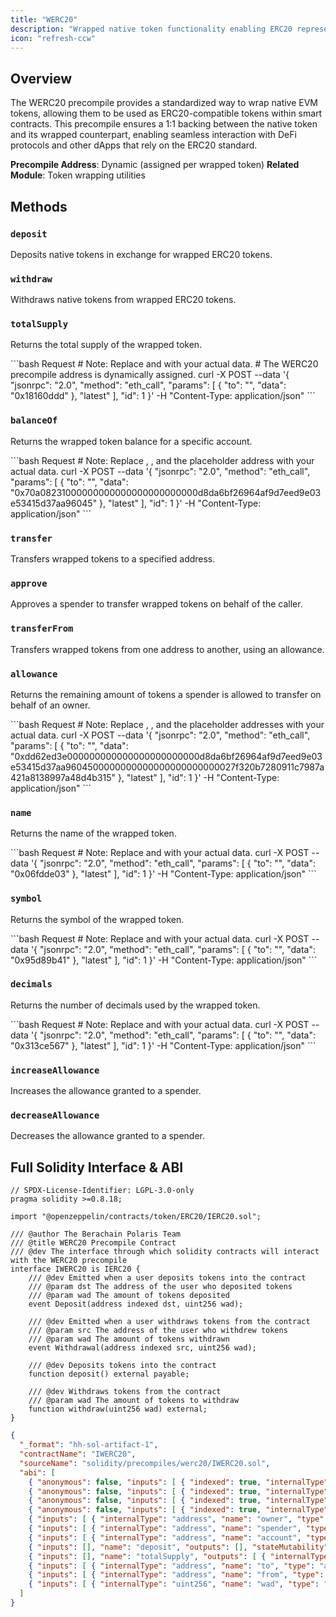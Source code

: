 ```yaml
---
title: "WERC20"
description: "Wrapped native token functionality enabling ERC20 representation of native tokens"
icon: "refresh-ccw"
---
```


## Overview

The WERC20 precompile provides a standardized way to wrap native EVM tokens, allowing them to be used as ERC20-compatible tokens within smart contracts. This precompile ensures a 1:1 backing between the native token and its wrapped counterpart, enabling seamless interaction with DeFi protocols and other dApps that rely on the ERC20 standard.

**Precompile Address**: Dynamic (assigned per wrapped token)
**Related Module**: Token wrapping utilities

## Methods

### `deposit`
Deposits native tokens in exchange for wrapped ERC20 tokens.

### `withdraw`
Withdraws native tokens from wrapped ERC20 tokens.

### `totalSupply`
Returns the total supply of the wrapped token.

<RequestExample>
```bash Request
# Note: Replace <RPC_URL> and <WERC20_PRECOMPILE_ADDRESS> with your actual data.
# The WERC20 precompile address is dynamically assigned.
curl -X POST --data '{
    "jsonrpc": "2.0",
    "method": "eth_call",
    "params": [
        {
            "to": "<WERC20_PRECOMPILE_ADDRESS>",
            "data": "0x18160ddd"
        },
        "latest"
    ],
    "id": 1
}' -H "Content-Type: application/json" <RPC_URL>
```
</RequestExample>

### `balanceOf`
Returns the wrapped token balance for a specific account.

<RequestExample>
```bash Request
# Note: Replace <RPC_URL>, <WERC20_PRECOMPILE_ADDRESS>, and the placeholder address with your actual data.
curl -X POST --data '{
    "jsonrpc": "2.0",
    "method": "eth_call",
    "params": [
        {
            "to": "<WERC20_PRECOMPILE_ADDRESS>",
            "data": "0x70a08231000000000000000000000000d8da6bf26964af9d7eed9e03e53415d37aa96045"
        },
        "latest"
    ],
    "id": 1
}' -H "Content-Type: application/json" <RPC_URL>
```
</RequestExample>

### `transfer`
Transfers wrapped tokens to a specified address.

### `approve`
Approves a spender to transfer wrapped tokens on behalf of the caller.

### `transferFrom`
Transfers wrapped tokens from one address to another, using an allowance.

### `allowance`
Returns the remaining amount of tokens a spender is allowed to transfer on behalf of an owner.

<RequestExample>
```bash Request
# Note: Replace <RPC_URL>, <WERC20_PRECOMPILE_ADDRESS>, and the placeholder addresses with your actual data.
curl -X POST --data '{
    "jsonrpc": "2.0",
    "method": "eth_call",
    "params": [
        {
            "to": "<WERC20_PRECOMPILE_ADDRESS>",
            "data": "0xdd62ed3e000000000000000000000000d8da6bf26964af9d7eed9e03e53415d37aa9604500000000000000000000000027f320b7280911c7987a421a8138997a48d4b315"
        },
        "latest"
    ],
    "id": 1
}' -H "Content-Type: application/json" <RPC_URL>
```
</RequestExample>

### `name`
Returns the name of the wrapped token.

<RequestExample>
```bash Request
# Note: Replace <RPC_URL> and <WERC20_PRECOMPILE_ADDRESS> with your actual data.
curl -X POST --data '{
    "jsonrpc": "2.0",
    "method": "eth_call",
    "params": [
        {
            "to": "<WERC20_PRECOMPILE_ADDRESS>",
            "data": "0x06fdde03"
        },
        "latest"
    ],
    "id": 1
}' -H "Content-Type: application/json" <RPC_URL>
```
</RequestExample>

### `symbol`
Returns the symbol of the wrapped token.

<RequestExample>
```bash Request
# Note: Replace <RPC_URL> and <WERC20_PRECOMPILE_ADDRESS> with your actual data.
curl -X POST --data '{
    "jsonrpc": "2.0",
    "method": "eth_call",
    "params": [
        {
            "to": "<WERC20_PRECOMPILE_ADDRESS>",
            "data": "0x95d89b41"
        },
        "latest"
    ],
    "id": 1
}' -H "Content-Type: application/json" <RPC_URL>
```
</RequestExample>

### `decimals`
Returns the number of decimals used by the wrapped token.

<RequestExample>
```bash Request
# Note: Replace <RPC_URL> and <WERC20_PRECOMPILE_ADDRESS> with your actual data.
curl -X POST --data '{
    "jsonrpc": "2.0",
    "method": "eth_call",
    "params": [
        {
            "to": "<WERC20_PRECOMPILE_ADDRESS>",
            "data": "0x313ce567"
        },
        "latest"
    ],
    "id": 1
}' -H "Content-Type: application/json" <RPC_URL>
```
</RequestExample>

### `increaseAllowance`
Increases the allowance granted to a spender.

### `decreaseAllowance`
Decreases the allowance granted to a spender.

## Full Solidity Interface & ABI

```solidity title="WERC20 Solidity Interface" lines expandable
// SPDX-License-Identifier: LGPL-3.0-only
pragma solidity >=0.8.18;

import "@openzeppelin/contracts/token/ERC20/IERC20.sol";

/// @author The Berachain Polaris Team
/// @title WERC20 Precompile Contract
/// @dev The interface through which solidity contracts will interact with the WERC20 precompile
interface IWERC20 is IERC20 {
    /// @dev Emitted when a user deposits tokens into the contract
    /// @param dst The address of the user who deposited tokens
    /// @param wad The amount of tokens deposited
    event Deposit(address indexed dst, uint256 wad);

    /// @dev Emitted when a user withdraws tokens from the contract
    /// @param src The address of the user who withdrew tokens
    /// @param wad The amount of tokens withdrawn
    event Withdrawal(address indexed src, uint256 wad);

    /// @dev Deposits tokens into the contract
    function deposit() external payable;

    /// @dev Withdraws tokens from the contract
    /// @param wad The amount of tokens to withdraw
    function withdraw(uint256 wad) external;
}
```

```json title="WERC20 ABI" lines expandable
{
  "_format": "hh-sol-artifact-1",
  "contractName": "IWERC20",
  "sourceName": "solidity/precompiles/werc20/IWERC20.sol",
  "abi": [
    { "anonymous": false, "inputs": [ { "indexed": true, "internalType": "address", "name": "owner", "type": "address" }, { "indexed": true, "internalType": "address", "name": "spender", "type": "address" }, { "indexed": false, "internalType": "uint256", "name": "value", "type": "uint256" } ], "name": "Approval", "type": "event" },
    { "anonymous": false, "inputs": [ { "indexed": true, "internalType": "address", "name": "dst", "type": "address" }, { "indexed": false, "internalType": "uint256", "name": "wad", "type": "uint256" } ], "name": "Deposit", "type": "event" },
    { "anonymous": false, "inputs": [ { "indexed": true, "internalType": "address", "name": "from", "type": "address" }, { "indexed": true, "internalType": "address", "name": "to", "type": "address" }, { "indexed": false, "internalType": "uint256", "name": "value", "type": "uint256" } ], "name": "Transfer", "type": "event" },
    { "anonymous": false, "inputs": [ { "indexed": true, "internalType": "address", "name": "src", "type": "address" }, { "indexed": false, "internalType": "uint256", "name": "wad", "type": "uint256" } ], "name": "Withdrawal", "type": "event" },
    { "inputs": [ { "internalType": "address", "name": "owner", "type": "address" }, { "internalType": "address", "name": "spender", "type": "address" } ], "name": "allowance", "outputs": [ { "internalType": "uint256", "name": "", "type": "uint256" } ], "stateMutability": "view", "type": "function" },
    { "inputs": [ { "internalType": "address", "name": "spender", "type": "address" }, { "internalType": "uint256", "name": "amount", "type": "uint256" } ], "name": "approve", "outputs": [ { "internalType": "bool", "name": "", "type": "bool" } ], "stateMutability": "nonpayable", "type": "function" },
    { "inputs": [ { "internalType": "address", "name": "account", "type": "address" } ], "name": "balanceOf", "outputs": [ { "internalType": "uint256", "name": "", "type": "uint256" } ], "stateMutability": "view", "type": "function" },
    { "inputs": [], "name": "deposit", "outputs": [], "stateMutability": "payable", "type": "function" },
    { "inputs": [], "name": "totalSupply", "outputs": [ { "internalType": "uint256", "name": "", "type": "uint256" } ], "stateMutability": "view", "type": "function" },
    { "inputs": [ { "internalType": "address", "name": "to", "type": "address" }, { "internalType": "uint256", "name": "amount", "type": "uint256" } ], "name": "transfer", "outputs": [ { "internalType": "bool", "name": "", "type": "bool" } ], "stateMutability": "nonpayable", "type": "function" },
    { "inputs": [ { "internalType": "address", "name": "from", "type": "address" }, { "internalType": "address", "name": "to", "type": "address" }, { "internalType": "uint256", "name": "amount", "type": "uint256" } ], "name": "transferFrom", "outputs": [ { "internalType": "bool", "name": "", "type": "bool" } ], "stateMutability": "nonpayable", "type": "function" },
    { "inputs": [ { "internalType": "uint256", "name": "wad", "type": "uint256" } ], "name": "withdraw", "outputs": [], "stateMutability": "nonpayable", "type": "function" }
  ]
}
```
